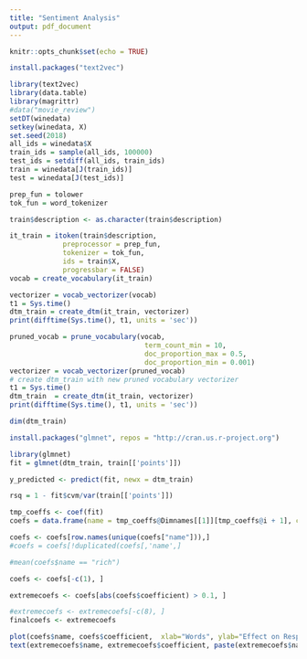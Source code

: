 ```yaml
---
title: "Sentiment Analysis"
output: pdf_document
---
```


```r
knitr::opts_chunk$set(echo = TRUE)
```


```r
install.packages("text2vec")
```


```r
library(text2vec)
library(data.table)
library(magrittr)
#data("movie_review")
setDT(winedata)
setkey(winedata, X)
set.seed(2018)
all_ids = winedata$X
train_ids = sample(all_ids, 100000)
test_ids = setdiff(all_ids, train_ids)
train = winedata[J(train_ids)]
test = winedata[J(test_ids)]
```

```r
prep_fun = tolower
tok_fun = word_tokenizer

train$description <- as.character(train$description)      

it_train = itoken(train$description, 
             preprocessor = prep_fun, 
             tokenizer = tok_fun, 
             ids = train$X, 
             progressbar = FALSE)
vocab = create_vocabulary(it_train)
```

```r
vectorizer = vocab_vectorizer(vocab)
t1 = Sys.time()
dtm_train = create_dtm(it_train, vectorizer)
print(difftime(Sys.time(), t1, units = 'sec'))
```



```r
pruned_vocab = prune_vocabulary(vocab, 
                                 term_count_min = 10, 
                                 doc_proportion_max = 0.5,
                                 doc_proportion_min = 0.001)
vectorizer = vocab_vectorizer(pruned_vocab)
# create dtm_train with new pruned vocabulary vectorizer
t1 = Sys.time()
dtm_train  = create_dtm(it_train, vectorizer)
print(difftime(Sys.time(), t1, units = 'sec'))

dim(dtm_train)
```

```r
install.packages("glmnet", repos = "http://cran.us.r-project.org")
```


```r
library(glmnet)
fit = glmnet(dtm_train, train[['points']])
```

```r
y_predicted <- predict(fit, newx = dtm_train)

rsq = 1 - fit$cvm/var(train[['points']])
```


```r
tmp_coeffs <- coef(fit)
coefs = data.frame(name = tmp_coeffs@Dimnames[[1]][tmp_coeffs@i + 1], coefficient = tmp_coeffs@x)
```

```r
coefs <- coefs[row.names(unique(coefs["name"])),]
#coefs = coefs[!duplicated(coefs[,'name',]

#mean(coefs$name == "rich")
```

```r
coefs <- coefs[-c(1), ]
```

```r
extremecoefs <- coefs[abs(coefs$coefficient) > 0.1, ] 
```

```r
#extremecoefs <- extremecoefs[-c(8), ]
finalcoefs <- extremecoefs
```


```r
plot(coefs$name, coefs$coefficient,  xlab="Words", ylab="Effect on Response")
text(extremecoefs$name, extremecoefs$coefficient, paste(extremecoefs$name, round(extremecoefs$coefficient, 2), sep=", "), cex=0.6)

```

